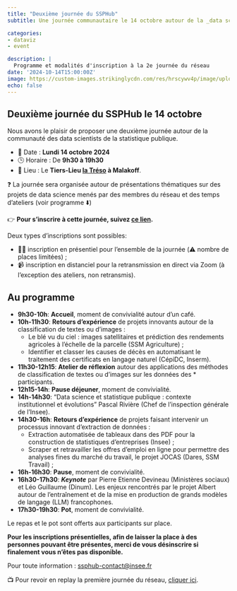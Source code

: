 ```yaml
---
title: "Deuxième journée du SSPHub"
subtitle: Une journée communautaire le 14 octobre autour de la _data science_

categories:
- dataviz
- event

description: |
  Programme et modalités d'inscription à la 2e journée du réseau
date: '2024-10-14T15:00:00Z'
image: https://custom-images.strikinglycdn.com/res/hrscywv4p/image/upload/c_limit,fl_lossy,h_1440,w_720,f_auto,q_auto/1934057/633539_443779.png
echo: false
---
```


## Deuxième journée du  SSPHub le 14 octobre

Nous avons le plaisir de proposer une deuxième journée autour de la communauté des data scientists de la statistique publique.

* 📅 Date : __Lundi 14 octobre 2024__
* 🕒 Horaire : De __9h30 à 19h30__
* 📍 Lieu : Le __Tiers-Lieu [la Tréso](https://custom-images.strikinglycdn.com/res/hrscywv4p/image/upload/c_limit,fl_lossy,h_1440,w_720,f_auto,q_auto/1934057/573463_972121.png) à Malakoff__.


❓️ La journée sera organisée autour de présentations thématiques sur des projets de data science menés par des membres du réseau et des temps d’ateliers (voir programme ⬇️)

👉️ __Pour s’inscrire à cette journée, suivez [ce lien](https://www.eventbrite.com/e/2e-journee-du-reseau-des-data-scientists-tickets-1004564869567).__ 

Deux types d'inscriptions sont possibles:

* 🙋‍♀️ inscription en présentiel pour l'ensemble de la journée (⚠️ nombre de places limitées) ;
* 📹️ inscription en distanciel pour la retransmission en direct via Zoom (à l'exception des ateliers, non retransmis). 


## Au programme

* __9h30-10h__: __Accueil__, moment de convivialité autour d’un café.
* __10h-11h30__: __Retours d’expérience__ de projets innovants autour de la classification de textes ou d’images :
    + Le blé vu du ciel : images satellitaires et prédiction des rendements agricoles à l'échelle de la parcelle (SSM Agriculture) ;
    + Identifier et classer les causes de décès en automatisant le traitement des certificats en langage naturel (CépiDC, Inserm).
* __11h30-12h15__: __Atelier de réflexion__ autour des applications des méthodes de classification de textes ou d’images sur les données des * participants.
* __12h15-14h__: __Pause déjeuner__, moment de convivialité.
* __14h-14h30__: "Data science et statistique publique : contexte institutionnel et évolutions" Pascal Rivière (Chef de l’inspection générale de l’Insee).
* __14h30-16h__: __Retours d’expérience__ de projets faisant intervenir un processus innovant d’extraction de données :
    + Extraction automatisée de tableaux dans des PDF pour la construction de statistiques d’entreprises (Insee) ;
    + Scraper et retravailler les offres d’emploi en ligne pour permettre des analyses fines du marché du travail, le projet JOCAS (Dares, SSM Travail) ;
* __16h-16h30__: __Pause__, moment de convivialité.
* __16h30-17h30__: **_Keynote_** par Pierre Etienne Devineau (Ministères sociaux) et Léo Guillaume (Dinum). Les enjeux rencontrés par le projet Albert autour de l’entraînement et de la mise en production de grands modèles de langage (LLM) francophones.
* __17h30-19h30__: __Pot__, moment de convivialité.

Le repas et le pot sont offerts aux participants sur place.

__Pour les inscriptions présentielles, afin de laisser la place à des personnes pouvant être présentes, merci de vous désinscrire si finalement vous n'êtes pas disponible.__

Pour toute information : <ssphub-contact@insee.fr>

📺️ Pour revoir en replay la première journée du réseau, [cliquer ici](/talk/2023-ssphubday/index.qmd).
